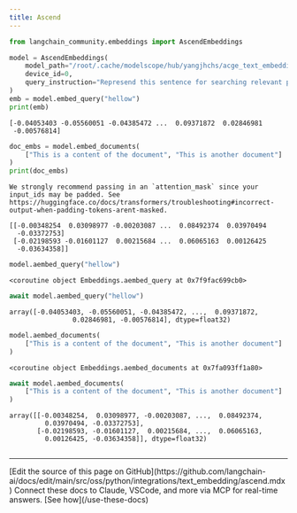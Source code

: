```yaml
---
title: Ascend
---
```


```python
from langchain_community.embeddings import AscendEmbeddings

model = AscendEmbeddings(
    model_path="/root/.cache/modelscope/hub/yangjhchs/acge_text_embedding",
    device_id=0,
    query_instruction="Represend this sentence for searching relevant passages: ",
)
emb = model.embed_query("hellow")
print(emb)
```

```output
[-0.04053403 -0.05560051 -0.04385472 ...  0.09371872  0.02846981
 -0.00576814]
```

```python
doc_embs = model.embed_documents(
    ["This is a content of the document", "This is another document"]
)
print(doc_embs)
```

```output
We strongly recommend passing in an `attention_mask` since your input_ids may be padded. See https://huggingface.co/docs/transformers/troubleshooting#incorrect-output-when-padding-tokens-arent-masked.
```
```output
[[-0.00348254  0.03098977 -0.00203087 ...  0.08492374  0.03970494
  -0.03372753]
 [-0.02198593 -0.01601127  0.00215684 ...  0.06065163  0.00126425
  -0.03634358]]
```

```python
model.aembed_query("hellow")
```

```output
<coroutine object Embeddings.aembed_query at 0x7f9fac699cb0>
```

```python
await model.aembed_query("hellow")
```

```output
array([-0.04053403, -0.05560051, -0.04385472, ...,  0.09371872,
                0.02846981, -0.00576814], dtype=float32)
```

```python
model.aembed_documents(
    ["This is a content of the document", "This is another document"]
)
```

```output
<coroutine object Embeddings.aembed_documents at 0x7fa093ff1a80>
```

```python
await model.aembed_documents(
    ["This is a content of the document", "This is another document"]
)
```

```output
array([[-0.00348254,  0.03098977, -0.00203087, ...,  0.08492374,
         0.03970494, -0.03372753],
       [-0.02198593, -0.01601127,  0.00215684, ...,  0.06065163,
         0.00126425, -0.03634358]], dtype=float32)
```

```python

```

---

<Callout icon="pen-to-square" iconType="regular">
    [Edit the source of this page on GitHub](https://github.com/langchain-ai/docs/edit/main/src/oss/python/integrations/text_embedding/ascend.mdx)
</Callout>
<Tip icon="terminal" iconType="regular">
    Connect these docs to Claude, VSCode, and more via MCP for    real-time answers. [See how](/use-these-docs)
</Tip>

